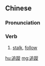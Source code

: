 {{also|追踪}}
==Chinese==
{{zh-forms|s=追踪}}

===Pronunciation===
{{zh-pron
|m=zhuīzōng
|c=zeoi1 zung1
|cat=v
}}

===Verb===
{{zh-verb}}

# [[stalk]], [[follow]]

[[hu:追蹤]]
[[mg:追蹤]]